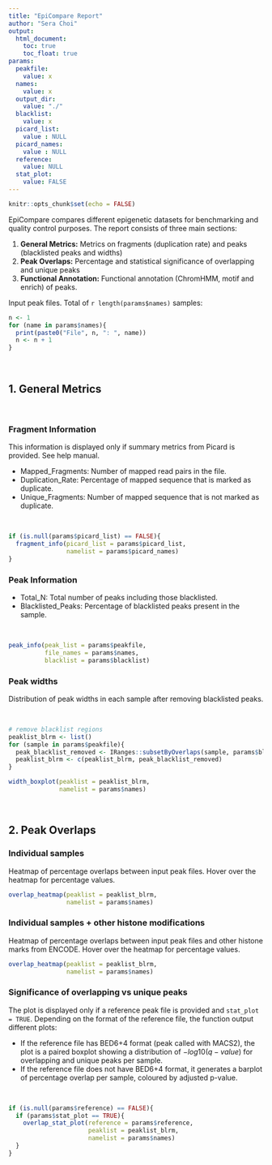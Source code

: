 ```yaml
---
title: "EpiCompare Report"
author: "Sera Choi"
output: 
  html_document:
    toc: true
    toc_float: true
params:
  peakfile: 
    value: x
  names: 
    value: x
  output_dir: 
    value: "./"
  blacklist: 
    value: x
  picard_list:
    value : NULL
  picard_names:
    value : NULL
  reference: 
    value: NULL
  stat_plot:
    value: FALSE
---
```


```r
knitr::opts_chunk$set(echo = FALSE)
```

EpiCompare compares different epigenetic datasets for benchmarking and quality control purposes. 
The report consists of three main sections:

1. **General Metrics:** Metrics on fragments (duplication rate) and peaks (blacklisted peaks and widths)
2. **Peak Overlaps:** Percentage and statistical significance of overlapping and unique peaks
3. **Functional Annotation:** Functional annotation (ChromHMM, motif and enrich) of peaks. 

Input peak files. Total of `r length(params$names)` samples: 

```r
n <- 1
for (name in params$names){
  print(paste0("File", n, ": ", name))
  n <- n + 1
}
```

<br>

## 1. General Metrics {.tabset}

<br>

### Fragment Information

This information is displayed only if summary metrics from Picard is provided. See help manual. 

* Mapped_Fragments: Number of mapped read pairs in the file. 
* Duplication_Rate: Percentage of mapped sequence that is marked as duplicate.
* Unique_Fragments: Number of mapped sequence that is not marked as duplicate. 

<br>

```r
if (is.null(params$picard_list) == FALSE){
  fragment_info(picard_list = params$picard_list,
                namelist = params$picard_names)
}

```

### Peak Information 

* Total_N: Total number of peaks including those blacklisted. 
* Blacklisted_Peaks: Percentage of blacklisted peaks present in the sample. 

<br>

```r
peak_info(peak_list = params$peakfile,
          file_names = params$names,
          blacklist = params$blacklist)
```

### Peak widths 

Distribution of peak widths in each sample after removing blacklisted peaks. 

<br> 

```r
# remove blacklist regions 
peaklist_blrm <- list()
for (sample in params$peakfile){
  peak_blacklist_removed <- IRanges::subsetByOverlaps(sample, params$blacklist, invert = TRUE)
  peaklist_blrm <- c(peaklist_blrm, peak_blacklist_removed)
}

width_boxplot(peaklist = peaklist_blrm,
              namelist = params$names)
```

<br>

## 2. Peak Overlaps {.tabset}

### Individual samples 

Heatmap of percentage overlaps between input peak files. 
Hover over the heatmap for percentage values. 
<br>

```r
overlap_heatmap(peaklist = peaklist_blrm,
                namelist = params$names)
```

### Individual samples + other histone modifications

Heatmap of percentage overlaps between input peak files and other histone marks from ENCODE. 
Hover over the heatmap for percentage values. 
<br>

```r
overlap_heatmap(peaklist = peaklist_blrm,
                namelist = params$names)
```

### Significance of overlapping vs unique peaks 

The plot is displayed only if a reference peak file is provided and `stat_plot = TRUE`. 
Depending on the format of the reference file, the function output different plots:

* If the reference file has BED6+4 format (peak called with MACS2), the plot is a paired boxplot showing a distribution 
of $-log10(q-value)$ for overlapping and unique peaks per sample.
* If the reference file does not have BED6+4 format, it generates a barplot of percentage overlap per sample, coloured by adjusted p-value.

<br>

```r
if (is.null(params$reference) == FALSE){
  if (params$stat_plot == TRUE){
    overlap_stat_plot(reference = params$reference,
                      peaklist = peaklist_blrm,
                      namelist = params$names)
  }
}
```


